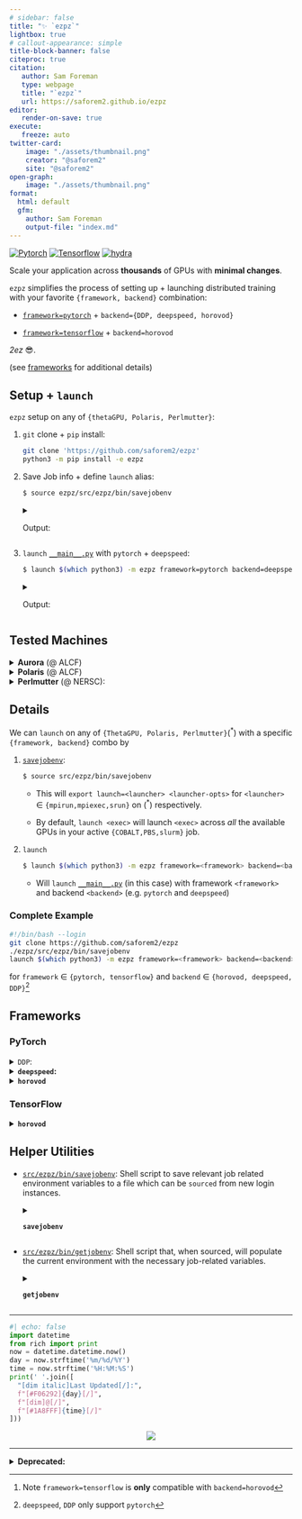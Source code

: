 ```yaml
---
# sidebar: false
title: "✨ `ezpz`"
lightbox: true
# callout-appearance: simple
title-block-banner: false
citeproc: true
citation:
   author: Sam Foreman
   type: webpage
   title: "`ezpz`"
   url: https://saforem2.github.io/ezpz
editor:
   render-on-save: true
execute:
   freeze: auto
twitter-card:
    image: "./assets/thumbnail.png"
    creator: "@saforem2"
    site: "@saforem2"
open-graph:
    image: "./assets/thumbnail.png"
format:
  html: default
  gfm:
    author: Sam Foreman
    output-file: "index.md"
---
```


[![Pytorch](https://img.shields.io/badge/PyTorch-222222?logo=pytorch&logoColor=white)](#pytorch) [![Tensorflow](https://img.shields.io/badge/TensorFlow-%23FF6F00.svg?&logo=TensorFlow&logoColor=white)](#tensorflow) [![hydra](https://img.shields.io/badge/Config-Hydra-89b8cd)](https://hydra.cc)

<!--
> [!NOTE]
> This library is **very much** still a WIP.  
> Any ideas / issues / suggestions for improving things would be greatly appreciated.
-->


::: {.callout-important title='[Important]{style="color: var(--ansi-red);"}' collapse="false" style="text-align: left!important; width:100%; border: 1px solid var(--my-blue)!important; border-color: var(--dim-text)!important; background-color: var(--bg-transparent); opacity:100%; border-left: 2px solid var(--ansi-red)!important; border-radius: 0pt!important;"}

Scale your application across **thousands** of GPUs with **minimal changes**.

`ezpz` simplifies the process of setting up +
launching distributed training
with your favorite `{framework, backend}` combination:

- [`framework=pytorch`](#pytorch) + `backend={DDP, deepspeed, horovod}`

- [`framework=tensorflow`](#tensorflow) + `backend=horovod`

_2ez_ 😎. <br>

(see [frameworks](#frameworks) for additional details)

:::

## Setup + `launch`

`ezpz` setup on any of `{thetaGPU, Polaris, Perlmutter}`:

1. `git` clone + `pip` install:

    ```bash
    git clone 'https://github.com/saforem2/ezpz'
    python3 -m pip install -e ezpz
    ```

1. Save Job info + define `launch` alias:

    ```bash
    $ source ezpz/src/ezpz/bin/savejobenv
    ```

    <details closed><summary>Output:</summary>

    ```bash
    ┌──────────────────────────────────────────────────────────────────
    │ [Hosts]:
    │     • x4415c6s5b0n0, x4415c6s6b0n0, x4415c6s7b0n0, x4415c7s0b0n0
    └──────────────────────────────────────────────────────────────────
    ┌──────────────────────────────────────────────────────────────────
    │ [DIST INFO]:
    │     • Loading job env from: /home/foremans/.pbsenv
    │     • HOSTFILE: /var/spool/pbs/aux/297306.aurora-pbs-0001.hostmgmt.cm.aurora.alcf.anl.gov
    │     • NHOSTS: 4
    │     • NGPU_PER_HOST: 12
    │     • NGPUS (NHOSTS x NGPU_PER_HOST): 48
    │     • DIST_LAUNCH: mpiexec --verbose --envall -n 48 -ppn 12 --hostfile /var/spool/pbs/aux/297306.aurora-pbs-0001.hostmgmt.cm.aurora.alcf.anl.gov
    │     • Defining alias: launch: aliased to mpiexec --verbose --envall -n 48 -ppn 12 --hostfile /var/spool/pbs/aux/297306.aurora-pbs-0001.hostmgmt.cm.aurora.alcf.anl.gov
    └──────────────────────────────────────────────────────────────────
    ```

    </details>

1. `launch` [`__main__.py`](./src/ezpz/__main__.py) with `pytorch` + `deepspeed`:

    ```bash
    $ launch $(which python3) -m ezpz framework=pytorch backend=deepspeed
    ```

    <details closed><summary>Output:</summary>

    ```bash
    $ launch python3 -m ezpz framework=pytorch backend=DDP
    [2023-12-19 13:33:24][INFO][dist.py:292] - Using device='xpu'
    [2023-12-19 13:33:24][INFO][dist.py:292] - Using device='xpu'
    [2023-12-19 13:33:24][INFO][dist.py:292] - Using device='xpu'
    [2023-12-19 13:33:24][INFO][dist.py:292] - Using device='xpu'
    [2023-12-19 13:33:24][INFO][dist.py:292] - Using device='xpu'
    [2023-12-19 13:33:24][INFO][dist.py:292] - Using device='xpu'
    [2023-12-19 13:33:24][INFO][dist.py:292] - Using device='xpu'
    [2023-12-19 13:33:24][INFO][dist.py:292] - Using device='xpu'
    [2023-12-19 13:33:24][INFO][dist.py:292] - Using device='xpu'
    [2023-12-19 13:33:24][INFO][dist.py:292] - Using device='xpu'
    [2023-12-19 13:33:24][INFO][dist.py:292] - Using device='xpu'
    [2023-12-19 13:33:24][INFO][dist.py:292] - Using device='xpu'
    [2023-12-19 13:33:24][INFO][dist.py:292] - Using device='xpu'
    [2023-12-19 13:33:24][INFO][dist.py:292] - Using device='xpu'
    [2023-12-19 13:33:25][INFO][dist.py:292] - Using device='xpu'
    [2023-12-19 13:33:25][INFO][dist.py:292] - Using device='xpu'
    [2023-12-19 13:33:25][INFO][dist.py:292] - Using device='xpu'
    [2023-12-19 13:33:25][INFO][dist.py:292] - Using device='xpu'
    [2023-12-19 13:33:25][INFO][dist.py:292] - Using device='xpu'
    [2023-12-19 13:33:25][INFO][dist.py:292] - Using device='xpu'
    [2023-12-19 13:33:25][INFO][dist.py:292] - Using device='xpu'
    [2023-12-19 13:33:25][INFO][dist.py:292] - Using device='xpu'
    [2023-12-19 13:33:25][INFO][dist.py:292] - Using device='xpu'
    [2023-12-19 13:33:25][INFO][dist.py:292] - Using device='xpu'
    [2023-12-19 13:33:25][INFO][dist.py:292] - Using device='xpu'
    [2023-12-19 13:33:25][INFO][dist.py:292] - Using device='xpu'
    [2023-12-19 13:33:25][INFO][dist.py:292] - Using device='xpu'
    [2023-12-19 13:33:25][INFO][dist.py:292] - Using device='xpu'
    [2023-12-19 13:33:25][INFO][dist.py:292] - Using device='xpu'
    [2023-12-19 13:33:25][INFO][dist.py:292] - Using device='xpu'
    [2023-12-19 13:33:25][INFO][dist.py:292] - Using device='xpu'
    [2023-12-19 13:33:25][INFO][dist.py:292] - Using device='xpu'
    [2023-12-19 13:33:25][INFO][dist.py:292] - Using device='xpu'
    [2023-12-19 13:33:26][INFO][dist.py:292] - Using device='xpu'
    [2023-12-19 13:33:26][INFO][dist.py:292] - Using device='xpu'
    [2023-12-19 13:33:26][INFO][dist.py:243] - Using DDP for distributed training
    [2023-12-19 13:33:26][WARNING][dist.py:104] - Using backend='ccl'
    [2023-12-19 13:33:26][WARNING][dist.py:104] - Using backend='ccl'
    [2023-12-19 13:33:26][WARNING][dist.py:104] - Using backend='ccl'
    [2023-12-19 13:33:26][WARNING][dist.py:104] - Using backend='ccl'
    [2023-12-19 13:33:26][WARNING][dist.py:104] - Using backend='ccl'
    [2023-12-19 13:33:26][WARNING][dist.py:104] - Using backend='ccl'
    [2023-12-19 13:33:26][WARNING][dist.py:104] - Using backend='ccl'
    [2023-12-19 13:33:26][WARNING][dist.py:104] - Using backend='ccl'
    [2023-12-19 13:33:26][WARNING][dist.py:104] - Using backend='ccl'
    [2023-12-19 13:33:26][WARNING][dist.py:104] - Using backend='ccl'
    [2023-12-19 13:33:26][WARNING][dist.py:104] - Using backend='ccl'
    [2023-12-19 13:33:26][WARNING][dist.py:104] - Using backend='ccl'
    [2023-12-19 13:33:26][WARNING][dist.py:104] - Using backend='ccl'
    [2023-12-19 13:33:26][WARNING][dist.py:104] - Using backend='ccl'
    [2023-12-19 13:33:26][WARNING][dist.py:104] - Using backend='ccl'
    [2023-12-19 13:33:26][WARNING][dist.py:104] - Using backend='ccl'
    [2023-12-19 13:33:26][WARNING][dist.py:104] - Using backend='ccl'
    [2023-12-19 13:33:26][WARNING][dist.py:104] - Using backend='ccl'
    [2023-12-19 13:33:26][WARNING][dist.py:104] - Using backend='ccl'
    [2023-12-19 13:33:26][WARNING][dist.py:104] - Using backend='ccl'
    [2023-12-19 13:33:26][WARNING][dist.py:104] - Using backend='ccl'
    [2023-12-19 13:33:26][WARNING][dist.py:104] - Using backend='ccl'
    [2023-12-19 13:33:26][WARNING][dist.py:104] - Using backend='ccl'
    [2023-12-19 13:33:26][WARNING][dist.py:104] - Using backend='ccl'
    [2023-12-19 13:33:27][INFO][dist.py:292] - Using device='xpu'
    [2023-12-19 13:33:27][WARNING][dist.py:104] - Using backend='ccl'
    [2023-12-19 13:33:27][WARNING][dist.py:104] - Using backend='ccl'
    [2023-12-19 13:33:27][WARNING][dist.py:104] - Using backend='ccl'
    [2023-12-19 13:33:27][WARNING][dist.py:104] - Using backend='ccl'
    [2023-12-19 13:33:27][WARNING][dist.py:104] - Using backend='ccl'
    [2023-12-19 13:33:27][WARNING][dist.py:104] - Using backend='ccl'
    [2023-12-19 13:33:27][WARNING][dist.py:104] - Using backend='ccl'
    [2023-12-19 13:33:27][WARNING][dist.py:104] - Using backend='ccl'
    [2023-12-19 13:33:27][WARNING][dist.py:104] - Using backend='ccl'
    [2023-12-19 13:33:27][WARNING][dist.py:104] - Using backend='ccl'
    [2023-12-19 13:33:27][WARNING][dist.py:104] - Using backend='ccl'
    [2023-12-19 13:33:27][WARNING][dist.py:104] - Using backend='ccl'
    [2023-12-19 13:33:28][INFO][dist.py:292] - Using device='xpu'
    [2023-12-19 13:33:28][INFO][dist.py:292] - Using device='xpu'
    [2023-12-19 13:33:29][INFO][dist.py:292] - Using device='xpu'
    [2023-12-19 13:33:29][INFO][dist.py:292] - Using device='xpu'
    [2023-12-19 13:33:29][INFO][dist.py:292] - Using device='xpu'
    [2023-12-19 13:33:30][INFO][dist.py:292] - Using device='xpu'
    [2023-12-19 13:33:30][INFO][dist.py:292] - Using device='xpu'
    [2023-12-19 13:33:30][INFO][dist.py:292] - Using device='xpu'
    [2023-12-19 13:33:30][INFO][dist.py:292] - Using device='xpu'
    [2023-12-19 13:33:30][INFO][dist.py:292] - Using device='xpu'
    [2023-12-19 13:33:30][INFO][dist.py:292] - Using device='xpu'
    [2023-12-19 13:33:34][INFO][dist.py:292] - Using device='xpu'
    [2023-12-19 13:33:35][WARNING][dist.py:104] - Using backend='ccl'
    [2023-12-19 13:33:35][WARNING][dist.py:104] - Using backend='ccl'
    [2023-12-19 13:33:35][WARNING][dist.py:104] - Using backend='ccl'
    [2023-12-19 13:33:35][WARNING][dist.py:104] - Using backend='ccl'
    [2023-12-19 13:33:35][WARNING][dist.py:104] - Using backend='ccl'
    [2023-12-19 13:33:35][WARNING][dist.py:104] - Using backend='ccl'
    [2023-12-19 13:33:35][WARNING][dist.py:104] - Using backend='ccl'
    [2023-12-19 13:33:35][WARNING][dist.py:104] - Using backend='ccl'
    [2023-12-19 13:33:35][WARNING][dist.py:104] - Using backend='ccl'
    [2023-12-19 13:33:35][WARNING][dist.py:104] - Using backend='ccl'
    [2023-12-19 13:33:35][WARNING][dist.py:104] - Using backend='ccl'
    [2023-12-19 13:33:35][WARNING][dist.py:104] - Using backend='ccl'
    [2023-12-19 13:33:35][INFO][dist.py:307] - RANK: 1 / 47
    [2023-12-19 13:33:35][INFO][dist.py:307] - RANK: 2 / 47
    [2023-12-19 13:33:35][INFO][dist.py:307] - RANK: 3 / 47
    [2023-12-19 13:33:35][INFO][dist.py:307] - RANK: 4 / 47
    [2023-12-19 13:33:35][INFO][dist.py:307] - RANK: 0 / 47
    [2023-12-19 13:33:35][INFO][dist.py:307] - RANK: 5 / 47
    [2023-12-19 13:33:35][INFO][__main__.py:49] - {
        "_target_": "ezpz.configs.TrainConfig",
        "framework": "pytorch",
        "backend": "DDP",
        "ds_config_path": null,
        "port": null,
        "seed": null,
        "use_wandb": true,
        "wandb_project_name": null,
        "precision": null,
        "ngpus": null
    }
    [2023-12-19 13:33:35][INFO][dist.py:307] - RANK: 9 / 47
    [2023-12-19 13:33:35][INFO][dist.py:307] - RANK: 10 / 47
    [2023-12-19 13:33:35][INFO][dist.py:307] - RANK: 11 / 47
    [2023-12-19 13:33:35][INFO][dist.py:307] - RANK: 7 / 47
    [2023-12-19 13:33:35][INFO][dist.py:307] - RANK: 8 / 47
    [2023-12-19 13:33:35][INFO][dist.py:307] - RANK: 6 / 47
    [2023-12-19 13:33:35][INFO][dist.py:307] - RANK: 12 / 47
    [2023-12-19 13:33:35][INFO][dist.py:307] - RANK: 13 / 47
    [2023-12-19 13:33:35][INFO][dist.py:307] - RANK: 14 / 47
    [2023-12-19 13:33:35][INFO][dist.py:307] - RANK: 15 / 47
    [2023-12-19 13:33:35][INFO][dist.py:307] - RANK: 18 / 47
    [2023-12-19 13:33:35][INFO][dist.py:307] - RANK: 19 / 47
    [2023-12-19 13:33:35][INFO][dist.py:307] - RANK: 20 / 47
    [2023-12-19 13:33:35][INFO][dist.py:307] - RANK: 21 / 47
    [2023-12-19 13:33:35][INFO][dist.py:307] - RANK: 22 / 47
    [2023-12-19 13:33:35][INFO][dist.py:307] - RANK: 23 / 47
    [2023-12-19 13:33:35][INFO][dist.py:307] - RANK: 24 / 47
    [2023-12-19 13:33:35][INFO][dist.py:307] - RANK: 25 / 47
    [2023-12-19 13:33:35][INFO][dist.py:307] - RANK: 26 / 47
    [2023-12-19 13:33:35][INFO][dist.py:307] - RANK: 27 / 47
    [2023-12-19 13:33:35][INFO][dist.py:307] - RANK: 30 / 47
    [2023-12-19 13:33:35][INFO][dist.py:307] - RANK: 16 / 47
    [2023-12-19 13:33:35][INFO][dist.py:307] - RANK: 17 / 47
    [2023-12-19 13:33:35][INFO][dist.py:307] - RANK: 28 / 47
    [2023-12-19 13:33:35][INFO][dist.py:307] - RANK: 32 / 47
    [2023-12-19 13:33:35][INFO][dist.py:307] - RANK: 33 / 47
    [2023-12-19 13:33:35][INFO][dist.py:307] - RANK: 36 / 47
    [2023-12-19 13:33:35][INFO][dist.py:307] - RANK: 37 / 47
    [2023-12-19 13:33:35][INFO][dist.py:307] - RANK: 38 / 47
    [2023-12-19 13:33:35][INFO][dist.py:307] - RANK: 39 / 47
    [2023-12-19 13:33:35][INFO][dist.py:307] - RANK: 43 / 47
    [2023-12-19 13:33:35][INFO][dist.py:307] - RANK: 46 / 47
    [2023-12-19 13:33:35][INFO][dist.py:307] - RANK: 29 / 47
    [2023-12-19 13:33:35][INFO][dist.py:307] - RANK: 47 / 47
    [2023-12-19 13:33:35][INFO][dist.py:307] - RANK: 31 / 47
    [2023-12-19 13:33:35][INFO][dist.py:307] - RANK: 34 / 47
    [2023-12-19 13:33:35][INFO][dist.py:307] - RANK: 35 / 47
    [2023-12-19 13:33:35][INFO][dist.py:307] - RANK: 42 / 47
    [2023-12-19 13:33:35][INFO][dist.py:307] - RANK: 41 / 47
    [2023-12-19 13:33:35][INFO][dist.py:307] - RANK: 44 / 47
    [2023-12-19 13:33:35][INFO][dist.py:307] - RANK: 45 / 47
    [2023-12-19 13:33:35][INFO][dist.py:307] - RANK: 40 / 47
    [2023-12-19 13:33:47][INFO][dist.py:415] - Setting up wandb from rank: 0
    [2023-12-19 13:33:47][INFO][dist.py:416] - Using: WB PROJECT: ezpz
    [2023-12-19 13:33:58][INFO][dist.py:448] - W&B RUN: [flowing-wood-8](https://wandb.ai/l2hmc-qcd/ezpz/runs/uya29gm5)
    [2023-12-19 13:33:58][INFO][dist.py:490] - Running on x4415c6s5b0n0.hostmgmt2415.cm.aurora.alcf.anl.gov
    [2023-12-19 13:33:58][INFO][dist.py:506] - Reading hosts from /var/spool/pbs/aux/297306.aurora-pbs-0001.hostmgmt.cm.aurora.alcf.anl.gov
    [2023-12-19 13:33:58][INFO][__main__.py:57] - Output dir: /lus/gecko/projects/Aurora_deployment/foremans/projects/saforem2/ezpz/src/ezpz/outputs/runs/pytorch/DDP/2023-12-19/13-33-17
    [2023-12-19 13:33:58][CRITICAL][dist.py:519] - 🚀 flowing-wood-8
    [2023-12-19 13:33:58][CRITICAL][dist.py:520] - 🔗 https://wandb.ai/l2hmc-qcd/ezpz/runs/uya29gm5
    [2023-12-19 13:33:58][CRITICAL][dist.py:521] - 📂/: /lus/gecko/projects/Aurora_deployment/foremans/projects/saforem2/ezpz/src/ezpz/outputs/runs/pytorch/DDP/2023-12-19/13-33-17/wandb/run-20231219_133354-uya29gm5/files
    [2023-12-19 13:33:58][INFO][dist.py:563] - Adding /lus/gecko/projects/Aurora_deployment/foremans/projects/saforem2/ezpz/src/ezpz/ezpz-pt-DDP-xpu.log to W&B artifact...
    [2023-12-19 13:33:58][INFO][dist.py:563] - Adding /lus/gecko/projects/Aurora_deployment/foremans/projects/saforem2/ezpz/src/ezpz/outputs/runs/pytorch/DDP/2023-12-19/13-33-17/__main__.log to W&B artifact...
    [2023-12-19 13:33:58][INFO][dist.py:563] - Adding /lus/gecko/projects/Aurora_deployment/foremans/projects/saforem2/ezpz/src/ezpz/outputs/runs/pytorch/DDP/2023-12-19/13-33-17/main_debug.log to W&B artifact...
    [2023-12-19 13:33:58][INFO][dist.py:563] - Adding /lus/gecko/projects/Aurora_deployment/foremans/projects/saforem2/ezpz/src/ezpz/outputs/runs/pytorch/DDP/2023-12-19/13-33-16/__main__.log to W&B artifact...
    ```
    </details>

</details>


## Tested Machines

<details closed><summary><b>Aurora</b> (@ ALCF)</summary>

<!--#### Aurora (@ ALCF)-->

```bash
# launch job
$ qsub -q EarlyAppAccess -A Aurora_Deployment -l walltime=2:00:00 -l select=4 -I

# load frameworks
$ module use -a /soft/modulefiles ; module --ignore_cache load frameworks
$ module load frameworks/.2023.12.15.001

# install `ezpz`
$ git clone https://github.com/saforem2/ezpz
$ cd ezpz
$ mkdir -p venvs/aurora/2023.12.15.001
$ python3 -m venv venvs/aurora/2023.12.15.001 --system-site-packages
$ source venvs/aurora/2023.12.15.001/bin/activate
$ python3 -m pip install -e .

# print job info and define `launch` alias
$ source ezpz/src/ezpz/bin/savejobenv
┌──────────────────────────────────────────────────────────────────
│ [Hosts]:
│     • x4415c6s5b0n0.hostmgmt2415.cm.aurora.alcf.anl.gov
x4415c6s6b0n0.hostmgmt2415.cm.aurora.alcf.anl.gov
x4415c6s7b0n0.hostmgmt2415.cm.aurora.alcf.anl.gov
x4415c7s0b0n0.hostmgmt2415.cm.aurora.alcf.anl.gov
└──────────────────────────────────────────────────────────────────
┌──────────────────────────────────────────────────────────────────
│ [DIST INFO]:
│     • Loading job env from: /home/foremans/.pbsenv
│     • HOSTFILE: /var/spool/pbs/aux/297306.aurora-pbs-0001.hostmgmt.cm.aurora.alcf.anl.gov
│     • NHOSTS: 4
│     • NGPU_PER_HOST: 12
│     • NGPUS (NHOSTS x NGPU_PER_HOST): 48
│     • DIST_LAUNCH: mpiexec --verbose --envall -n 48 -ppn 12 --hostfile /var/spool/pbs/aux/297306.aurora-pbs-0001.hostmgmt.cm.aurora.alcf.anl.gov
│     • Defining alias: launch: aliased to mpiexec --verbose --envall -n 48 -ppn 12 --hostfile /var/spool/pbs/aux/297306.aurora-pbs-0001.hostmgmt.cm.aurora.alcf.anl.gov
└──────────────────────────────────────────────────────────────────
```

</details>

<details closed><summary><b>Polaris</b> (@ ALCF)</summary>

```bash
# Most recent `conda` versions as of 10-17-2023
if [[ $(hostname) == x3* ]]; then
    export MACHINE="polaris"
    export CONDA_DATE="2023-10-04"
elif [[ $(hostname) == theta* ]]; then
    export MACHINE="thetaGPU"
    export CONDA_DATE="2023-01-11"
else
    echo "Unknown hostname $(hostname)"
fi
module load "conda/${CONDA_DATE}" ; conda activate base
# Clone saforem2/ezpz and navigate into it
git clone https://github.com/saforem2/ezpz
cd ezpz
# Make a new venv for this project,
# in the project root: ./venvs/$MACHINE/$CONDA_DATE
VENV_DIR="venvs/${MACHINE}/${CONDA_DATE}"
python3 -m venv "${VENV_DIR}" --system-site-packages
source "venvs/${MACHINE}/${CONDA_DATE}/bin/activate"
# install `ezpz` into this `venv`
python3 -m pip install -e .
# to launch simple training example
# (launches `src/ezpz/__main__.py`)
cd src/ezpz
./bin/train.sh framework=pytorch backend=DDP
```

</details>

<details closed><summary><b>Perlmutter</b> (@ NERSC):</summary>

```bash
# request slurm allocation with `salloc`
$ NODES=2 ; HRS=2 ; salloc --nodes $NODES --qos preempt --time $HRS:00:00 -C 'gpu&hbm80g' --gpus=$(( 4 * NODES )) -A <proj>_g
# load `pytorch/2.0.1` module
$ module load libfabric cudatoolkit pytorch/2.0.1
# Clone saforem2/ezpz and navigate into it
$ git clone https://github.com/saforem2/ezpz
$ cd ezpz
# update pip and install `ezpz`
$ python3 -m pip install --upgrade pip setuptools wheel
$ python3 -m pip install -e .
$ cd src/ezpz
$ ./bin/train.sh framework=pytorch backend=DDP
```

where `framework` $\in$ `{pytorch, tensorflow}`, and `backend` $\in$ `{DDP, deepspeed,
horovod}`[^tf-hvd]  


</details>

[^tf-hvd]: Note `framework=tensorflow` is **only** compatible with `backend=horovod`

## Details


We can `launch` on any of `{ThetaGPU, Polaris, Perlmutter}`$\left(^{\ast}\right)$ 
with a specific `{framework, backend}` combo by

1. [`savejobenv`](./src/ezpz/bin/savejobenv):

    ```bash
    $ source src/ezpz/bin/savejobenv
    ```

    - This will `export launch=<launcher> <launcher-opts>`
      for `<launcher>` $\in$ `{mpirun,mpiexec,srun}`
      on $(^{\ast})$ respectively.

    - By default, `launch <exec>` will launch `<exec>` across
      _all_ the available GPUs in your active `{COBALT,PBS,slurm}` job.

2. `launch`

    ```bash
    $ launch $(which python3) -m ezpz framework=<framework> backend=<backend>
    ```

    - Will `launch` [`__main__.py`](./src/ezpz/__main__.py) (in this case) with framework
    `<framework>` and backend `<backend>` (e.g. `pytorch` and `deepspeed`)


### Complete Example

```bash
#!/bin/bash --login
git clone https://github.com/saforem2/ezpz
./ezpz/src/ezpz/bin/savejobenv
launch $(which python3) -m ezpz framework=<framework> backend=<backend>
```

for `framework` $\in$ `{pytorch, tensorflow}` and `backend` $\in$ `{horovod, deepspeed, DDP}`[^1]

[^1]: `deepspeed`, `DDP` only support `pytorch`


## Frameworks

<!-- <details closed><summary>PyTorch</summary> -->

### PyTorch

<details closed><summary><code>DDP</code>:</summary>

```bash
launch framework=pytorch backend=DDP
```

<details closed><summary><b>Output:</b></summary>

```bash
Connected to tcp://x3005c0s31b1n0.hsn.cm.polaris.alcf.anl.gov:7919
Found executable /soft/datascience/conda/2023-10-04/mconda3/bin/python3
Launching application c079ffa9-4732-45ba-995b-e5685330311b
[10/05/23 16:56:26][INFO][dist.py:362] - Using DDP for distributed training
[10/05/23 16:56:27][INFO][dist.py:413] - RANK: 0 / 7
[10/05/23 16:56:27][INFO][dist.py:413] - RANK: 2 / 7
[10/05/23 16:56:27][INFO][dist.py:413] - RANK: 4 / 7
[10/05/23 16:56:27][INFO][dist.py:413] - RANK: 3 / 7
[10/05/23 16:56:27][INFO][dist.py:413] - RANK: 1 / 7
[10/05/23 16:56:27][INFO][dist.py:413] - RANK: 6 / 7
[10/05/23 16:56:27][INFO][dist.py:413] - RANK: 5 / 7
[10/05/23 16:56:27][INFO][dist.py:413] - RANK: 7 / 7
```

</details>

</details>

<details closed><summary><b><code>deepspeed</code>:</b></summary>

```bash
launch framework=pytorch backend=deepspeed
```

<details closed><summary><b>Output:</b></summary>

```bash
Connected to tcp://x3005c0s31b1n0.hsn.cm.polaris.alcf.anl.gov:7919
Found executable /soft/datascience/conda/2023-10-04/mconda3/bin/python3
Launching application c1c5bcd5-c300-4927-82e4-236d4643e31d
[10/05/23 16:56:34][INFO][dist.py:362] - Using deepspeed for distributed training
[2023-10-05 16:56:34,949] [INFO] [real_accelerator.py:158:get_accelerator] Setting ds_accelerator to cuda (auto detect)
[2023-10-05 16:56:34,949] [INFO] [real_accelerator.py:158:get_accelerator] Setting ds_accelerator to cuda (auto detect)
[2023-10-05 16:56:34,949] [INFO] [real_accelerator.py:158:get_accelerator] Setting ds_accelerator to cuda (auto detect)
[2023-10-05 16:56:34,949] [INFO] [real_accelerator.py:158:get_accelerator] Setting ds_accelerator to cuda (auto detect)
[2023-10-05 16:56:34,953] [INFO] [real_accelerator.py:158:get_accelerator] Setting ds_accelerator to cuda (auto detect)
[2023-10-05 16:56:34,953] [INFO] [real_accelerator.py:158:get_accelerator] Setting ds_accelerator to cuda (auto detect)
[2023-10-05 16:56:34,953] [INFO] [real_accelerator.py:158:get_accelerator] Setting ds_accelerator to cuda (auto detect)
[2023-10-05 16:56:34,953] [INFO] [real_accelerator.py:158:get_accelerator] Setting ds_accelerator to cuda (auto detect)
[2023-10-05 16:56:40,160] [INFO] [comm.py:637:init_distributed] cdb=None
[2023-10-05 16:56:40,160] [INFO] [comm.py:637:init_distributed] cdb=None
[2023-10-05 16:56:40,160] [INFO] [comm.py:652:init_distributed] Not using the DeepSpeed or dist launchers, attempting to detect MPI environment...
[2023-10-05 16:56:40,160] [INFO] [comm.py:637:init_distributed] cdb=None
[2023-10-05 16:56:40,160] [INFO] [comm.py:652:init_distributed] Not using the DeepSpeed or dist launchers, attempting to detect MPI environment...
[2023-10-05 16:56:40,160] [INFO] [comm.py:652:init_distributed] Not using the DeepSpeed or dist launchers, attempting to detect MPI environment...
[2023-10-05 16:56:40,160] [INFO] [comm.py:637:init_distributed] cdb=None
[2023-10-05 16:56:40,160] [INFO] [comm.py:652:init_distributed] Not using the DeepSpeed or dist launchers, attempting to detect MPI environment...
[2023-10-05 16:56:40,767] [INFO] [comm.py:637:init_distributed] cdb=None
[2023-10-05 16:56:40,767] [INFO] [comm.py:637:init_distributed] cdb=None
[2023-10-05 16:56:40,767] [INFO] [comm.py:652:init_distributed] Not using the DeepSpeed or dist launchers, attempting to detect MPI environment...
[2023-10-05 16:56:40,767] [INFO] [comm.py:652:init_distributed] Not using the DeepSpeed or dist launchers, attempting to detect MPI environment...
[2023-10-05 16:56:40,767] [INFO] [comm.py:637:init_distributed] cdb=None
[2023-10-05 16:56:40,767] [INFO] [comm.py:652:init_distributed] Not using the DeepSpeed or dist launchers, attempting to detect MPI environment...
[2023-10-05 16:56:40,767] [INFO] [comm.py:637:init_distributed] cdb=None
[2023-10-05 16:56:40,767] [INFO] [comm.py:652:init_distributed] Not using the DeepSpeed or dist launchers, attempting to detect MPI environment...
[2023-10-05 16:56:41,621] [INFO] [comm.py:702:mpi_discovery] Discovered MPI settings of world_rank=4, local_rank=0, world_size=8, master_addr=10.140.57.89, master_port=29500
[2023-10-05 16:56:41,621] [INFO] [comm.py:702:mpi_discovery] Discovered MPI settings of world_rank=5, local_rank=1, world_size=8, master_addr=10.140.57.89, master_port=29500
[2023-10-05 16:56:41,621] [INFO] [comm.py:702:mpi_discovery] Discovered MPI settings of world_rank=0, local_rank=0, world_size=8, master_addr=10.140.57.89, master_port=29500
[2023-10-05 16:56:41,621] [INFO] [comm.py:702:mpi_discovery] Discovered MPI settings of world_rank=6, local_rank=2, world_size=8, master_addr=10.140.57.89, master_port=29500
[2023-10-05 16:56:41,621] [INFO] [comm.py:702:mpi_discovery] Discovered MPI settings of world_rank=1, local_rank=1, world_size=8, master_addr=10.140.57.89, master_port=29500
[2023-10-05 16:56:41,621] [INFO] [comm.py:702:mpi_discovery] Discovered MPI settings of world_rank=7, local_rank=3, world_size=8, master_addr=10.140.57.89, master_port=29500
[2023-10-05 16:56:41,621] [INFO] [comm.py:702:mpi_discovery] Discovered MPI settings of world_rank=2, local_rank=2, world_size=8, master_addr=10.140.57.89, master_port=29500
[2023-10-05 16:56:41,621] [INFO] [comm.py:702:mpi_discovery] Discovered MPI settings of world_rank=3, local_rank=3, world_size=8, master_addr=10.140.57.89, master_port=29500
[2023-10-05 16:56:41,621] [INFO] [comm.py:668:init_distributed] Initializing TorchBackend in DeepSpeed with backend nccl
[10/05/23 16:56:41][INFO][dist.py:413] - RANK: 0 / 7
[10/05/23 16:56:41][INFO][dist.py:413] - RANK: 2 / 7
[10/05/23 16:56:41][INFO][dist.py:413] - RANK: 1 / 7
[10/05/23 16:56:41][INFO][dist.py:413] - RANK: 7 / 7
[10/05/23 16:56:41][INFO][dist.py:413] - RANK: 4 / 7
[10/05/23 16:56:41][INFO][dist.py:413] - RANK: 5 / 7
[10/05/23 16:56:41][INFO][dist.py:413] - RANK: 6 / 7
[10/05/23 16:56:41][INFO][dist.py:413] - RANK: 3 / 7
```

</details>

</details>

<details closed><summary><b><code>horovod</code></b></summary>

```bash
launch framework=pytorch backend=horovod
```

<details closed><summary><b>Output:</b></summary>

```bash
Connected to tcp://x3005c0s31b1n0.hsn.cm.polaris.alcf.anl.gov:7919
Found executable /soft/datascience/conda/2023-10-04/mconda3/bin/python3
Launching application c079ffa9-4732-45ba-995b-e5685330311b
[10/05/23 16:56:26][INFO][dist.py:362] - Using DDP for distributed training
[10/05/23 16:56:27][INFO][dist.py:413] - RANK: 0 / 7
[10/05/23 16:56:27][INFO][dist.py:413] - RANK: 2 / 7
[10/05/23 16:56:27][INFO][dist.py:413] - RANK: 4 / 7
[10/05/23 16:56:27][INFO][dist.py:413] - RANK: 3 / 7
[10/05/23 16:56:27][INFO][dist.py:413] - RANK: 1 / 7
[10/05/23 16:56:27][INFO][dist.py:413] - RANK: 6 / 7
[10/05/23 16:56:27][INFO][dist.py:413] - RANK: 5 / 7
[10/05/23 16:56:27][INFO][dist.py:413] - RANK: 7 / 7
```

</details>

</details>

</details>

### TensorFlow

<details closed><summary><b><code>horovod</b></code></summary>

```bash
launch framework=tensorflow backend=horovod
```

<details closed><summary><b>Output:</b></summary>

```bash
Connected to tcp://x3005c0s31b1n0.hsn.cm.polaris.alcf.anl.gov:7919
Found executable /soft/datascience/conda/2023-10-04/mconda3/bin/python3
Launching application 2b7b89f3-5f40-42de-aa12-a15876baee09
2023-10-05 16:56:49.870938: I tensorflow/core/platform/cpu_feature_guard.cc:182] This TensorFlow binary is optimized to use available CPU instructions in performance-critical operations.
To enable the following instructions: SSE3 SSE4.1 SSE4.2 AVX AVX2 FMA, in other operations, rebuild TensorFlow with the appropriate compiler flags.
2023-10-05 16:56:49.870938: I tensorflow/core/platform/cpu_feature_guard.cc:182] This TensorFlow binary is optimized to use available CPU instructions in performance-critical operations.
To enable the following instructions: SSE3 SSE4.1 SSE4.2 AVX AVX2 FMA, in other operations, rebuild TensorFlow with the appropriate compiler flags.
2023-10-05 16:56:49.870938: I tensorflow/core/platform/cpu_feature_guard.cc:182] This TensorFlow binary is optimized to use available CPU instructions in performance-critical operations.
To enable the following instructions: SSE3 SSE4.1 SSE4.2 AVX AVX2 FMA, in other operations, rebuild TensorFlow with the appropriate compiler flags.
2023-10-05 16:56:49.870940: I tensorflow/core/platform/cpu_feature_guard.cc:182] This TensorFlow binary is optimized to use available CPU instructions in performance-critical operations.
To enable the following instructions: SSE3 SSE4.1 SSE4.2 AVX AVX2 FMA, in other operations, rebuild TensorFlow with the appropriate compiler flags.
2023-10-05 16:56:50.038355: I tensorflow/core/platform/cpu_feature_guard.cc:182] This TensorFlow binary is optimized to use available CPU instructions in performance-critical operations.
To enable the following instructions: SSE3 SSE4.1 SSE4.2 AVX AVX2 FMA, in other operations, rebuild TensorFlow with the appropriate compiler flags.
2023-10-05 16:56:50.038355: I tensorflow/core/platform/cpu_feature_guard.cc:182] This TensorFlow binary is optimized to use available CPU instructions in performance-critical operations.
To enable the following instructions: SSE3 SSE4.1 SSE4.2 AVX AVX2 FMA, in other operations, rebuild TensorFlow with the appropriate compiler flags.
2023-10-05 16:56:50.038353: I tensorflow/core/platform/cpu_feature_guard.cc:182] This TensorFlow binary is optimized to use available CPU instructions in performance-critical operations.
To enable the following instructions: SSE3 SSE4.1 SSE4.2 AVX AVX2 FMA, in other operations, rebuild TensorFlow with the appropriate compiler flags.
2023-10-05 16:56:50.038359: I tensorflow/core/platform/cpu_feature_guard.cc:182] This TensorFlow binary is optimized to use available CPU instructions in performance-critical operations.
To enable the following instructions: SSE3 SSE4.1 SSE4.2 AVX AVX2 FMA, in other operations, rebuild TensorFlow with the appropriate compiler flags.
2023-10-05 16:57:00.277129: I tensorflow/core/common_runtime/gpu/gpu_device.cc:1639] Created device /job:localhost/replica:0/task:0/device:GPU:0 with 38341 MB memory:  -> device: 0, name: NVIDIA A100-SXM4-40GB, pci bus id: 0000:07:00.0,compute capability: 8.0
[10/05/23 16:57:00][INFO][dist.py:203] - RANK: 4 / 7
2023-10-05 16:57:00.303774: I tensorflow/core/common_runtime/gpu/gpu_device.cc:1639] Created device /job:localhost/replica:0/task:0/device:GPU:0 with 38341 MB memory:  -> device: 0, name: NVIDIA A100-SXM4-40GB, pci bus id: 0000:07:00.0,compute capability: 8.0
[10/05/23 16:57:00][INFO][dist.py:203] - RANK: 0 / 7
2023-10-05 16:57:00.430211: I tensorflow/core/common_runtime/gpu/gpu_device.cc:1639] Created device /job:localhost/replica:0/task:0/device:GPU:0 with 38341 MB memory:  -> device: 1, name: NVIDIA A100-SXM4-40GB, pci bus id: 0000:46:00.0,compute capability: 8.0
[10/05/23 16:57:00][INFO][dist.py:203] - RANK: 5 / 7
2023-10-05 16:57:00.445891: I tensorflow/core/common_runtime/gpu/gpu_device.cc:1639] Created device /job:localhost/replica:0/task:0/device:GPU:0 with 38341 MB memory:  -> device: 1, name: NVIDIA A100-SXM4-40GB, pci bus id: 0000:46:00.0,compute capability: 8.0
2023-10-05 16:57:00.447921: I tensorflow/core/common_runtime/gpu/gpu_device.cc:1639] Created device /job:localhost/replica:0/task:0/device:GPU:0 with 38341 MB memory:  -> device: 2, name: NVIDIA A100-SXM4-40GB, pci bus id: 0000:85:00.0,compute capability: 8.0
[10/05/23 16:57:00][INFO][dist.py:203] - RANK: 1 / 7
[10/05/23 16:57:00][INFO][dist.py:203] - RANK: 2 / 7
2023-10-05 16:57:00.452035: I tensorflow/core/common_runtime/gpu/gpu_device.cc:1639] Created device /job:localhost/replica:0/task:0/device:GPU:0 with 38341 MB memory:  -> device: 2, name: NVIDIA A100-SXM4-40GB, pci bus id: 0000:85:00.0,compute capability: 8.0
[10/05/23 16:57:00][INFO][dist.py:203] - RANK: 6 / 7
2023-10-05 16:57:00.458780: I tensorflow/core/common_runtime/gpu/gpu_device.cc:1639] Created device /job:localhost/replica:0/task:0/device:GPU:0 with 38341 MB memory:  -> device: 3, name: NVIDIA A100-SXM4-40GB, pci bus id: 0000:c7:00.0,compute capability: 8.0
[10/05/23 16:57:00][INFO][dist.py:203] - RANK: 7 / 7
2023-10-05 16:57:00.472986: I tensorflow/core/common_runtime/gpu/gpu_device.cc:1639] Created device /job:localhost/replica:0/task:0/device:GPU:0 with 38341 MB memory:  -> device: 3, name: NVIDIA A100-SXM4-40GB, pci bus id: 0000:c7:00.0,compute capability: 8.0
[10/05/23 16:57:00][INFO][dist.py:203] - RANK: 3 / 7
```

</details>

</details>

## Helper Utilities

- [`src/ezpz/bin/savejobenv`](./src/ezpz/bin/savejobenv): Shell script to save
  relevant job related environment variables to a file which can be `sourced`
  from new login instances.

    <details closed><summary><b><code>savejobenv</code></b></summary>

    Launch a job, clone (or navigate into) `ezpz`, and `source` [`src/ezpz/bin/savejobenv`](./src/ezpz/bin/savejobenv):

    ```bash
    (thetalogin4) $ qsub-gpu -A datascience -n 2 -q full-node --attrs="filesystems=home,grand,eagle,theta-fs0:ssds=required" -t 06:00 -I
    Job routed to queue "full-node".
    Wait for job 10155652 to start...
    Opening interactive session to thetagpu04
    [...]
    ```

    ```bash
    (thetagpu04) $ git clone https://github.com/saforem2/ezpz
    (thetagpu04) $ source ezpz/src/ezpz/bin/savejobenv
    ┌───────────────────────────────────────────────────────────────────
    │ Writing COBALT vars to /home/foremans/.cobaltenv
    │ HOSTFILE: /var/tmp/cobalt.10155652
    │ NHOSTS: 2
    │ 8 GPUs per host
    │ 16 GPUs total
    └───────────────────────────────────────────────────────────────────
    ┌───────────────────────────────────────────────────────────────────
    │ [DIST INFO]:
    │   • Writing Job info to /home/foremans/.cobaltenv
    │     • HOSTFILE: /var/tmp/cobalt.10155652
    │     • NHOSTS: 2
    │     • NGPU_PER_HOST: 8
    │     • NGPUS = (NHOSTS * NGPU_PER_HOST) = 16
    │ [Hosts]:
    │       • thetagpu04 thetagpu19
    │ [Launch]:
    │     • Use: 'launch' (=mpirun -n  -N  --hostfile /var/tmp/cobalt.10155652 -x PATH -x LD_LIBRARY_PATH)
    │       to launch job
    └───────────────────────────────────────────────────────────────────
    ┌────────────────────────────────────────────────────────────────────────────────
    │ YOU ARE HERE: /home/foremans
    │ Run 'source ./bin/getjobenv' in a NEW SHELL to automatically set env vars
    └────────────────────────────────────────────────────────────────────────────────
    ```

    </details>

- [`src/ezpz/bin/getjobenv`](./src/ezpz/bin/getjobenv): Shell script that, when
  sourced, will populate the current environment with the necessary job-related
  variables.

    <details closed><summary><b><code>getjobenv</code></b></summary>

    Now, in a **NEW SHELL**

    ```bash
    (localhost)   $ ssh <user>@theta
    ```

    ```bash
    (thetalogin4) $ ssh thetagpu19
    ```

    ```bash
    (thetagpu19)  $ module load conda/2023-01-11; conda activate base
    (thetagpu19)  $ cd ezpz
    (thetagpu19)  $ source ./src/ezpz/bin/getjobenv
    ┌──────────────────────────────────────────────────────────────────
    │ [Hosts]: 
    │     • thetagpu04, thetagpu19
    └──────────────────────────────────────────────────────────────────
    ┌──────────────────────────────────────────────────────────────────
    │ [DIST INFO]: 
    │     • Loading job env from: /home/foremans/.cobaltenv
    │     • HOSTFILE: /var/tmp/cobalt.10155652
    │     • NHOSTS: 2
    │     • NGPU_PER_HOST: 8
    │     • NGPUS (NHOSTS x NGPU_PER_HOST): 16
    │     • DIST_LAUNCH: mpirun -n 16 -N 8 --hostfile /var/tmp/cobalt.10155652 -x PATH -x LD_LIBRARY_PATH
    │     • Defining alias: launch: aliased to mpirun -n 16 -N 8 --hostfile /var/tmp/cobalt.10155652 -x PATH -x LD_LIBRARY_PATH
    └──────────────────────────────────────────────────────────────────
    (thetagpu19) $ mkdir -p venvs/thetaGPU/2023-01-11
    (thetagpu19) $ python3 -m venv venvs/thetaGPU/2023-01-11 --system-site-packages
    (thetagpu19) $ source venvs/thetaGPU/2023-01-11/bin/activate
    (thetagpu19) $ python3 -m pip install -e . --require-virtualenv
    (thetagpu19) $ launch python3 -m ezpz framework=pytorch backend=DDP
    [2023-10-26 12:21:26,716][ezpz.dist][INFO] - Using DDP for distributed training
    [2023-10-26 12:21:26,787][torch.distributed.distributed_c10d][INFO] - Added key: store_based_barrier_key:1 to store for rank: 13
    [2023-10-26 12:21:26,787][torch.distributed.distributed_c10d][INFO] - Added key: store_based_barrier_key:1 to store for rank: 14
    [2023-10-26 12:21:26,787][torch.distributed.distributed_c10d][INFO] - Added key: store_based_barrier_key:1 to store for rank: 8
    [2023-10-26 12:21:26,787][torch.distributed.distributed_c10d][INFO] - Added key: store_based_barrier_key:1 to store for rank: 12
    [2023-10-26 12:21:26,787][torch.distributed.distributed_c10d][INFO] - Added key: store_based_barrier_key:1 to store for rank: 6
    [2023-10-26 12:21:26,788][torch.distributed.distributed_c10d][INFO] - Added key: store_based_barrier_key:1 to store for rank: 9
    [2023-10-26 12:21:26,787][torch.distributed.distributed_c10d][INFO] - Added key: store_based_barrier_key:1 to store for rank: 10
    [2023-10-26 12:21:26,788][torch.distributed.distributed_c10d][INFO] - Added key: store_based_barrier_key:1 to store for rank: 15
    [2023-10-26 12:21:26,788][torch.distributed.distributed_c10d][INFO] - Added key: store_based_barrier_key:1 to store for rank: 11
    [2023-10-26 12:21:26,789][torch.distributed.distributed_c10d][INFO] - Added key: store_based_barrier_key:1 to store for rank: 7
    [2023-10-26 12:21:26,789][torch.distributed.distributed_c10d][INFO] - Added key: store_based_barrier_key:1 to store for rank: 3
    [2023-10-26 12:21:26,789][torch.distributed.distributed_c10d][INFO] - Added key: store_based_barrier_key:1 to store for rank: 1
    [2023-10-26 12:21:26,789][torch.distributed.distributed_c10d][INFO] - Added key: store_based_barrier_key:1 to store for rank: 4
    [2023-10-26 12:21:26,789][torch.distributed.distributed_c10d][INFO] - Added key: store_based_barrier_key:1 to store for rank: 5
    [2023-10-26 12:21:26,789][torch.distributed.distributed_c10d][INFO] - Added key: store_based_barrier_key:1 to store for rank: 2
    [2023-10-26 12:21:26,798][torch.distributed.distributed_c10d][INFO] - Added key: store_based_barrier_key:1 to store for rank: 0
    [2023-10-26 12:21:26,811][torch.distributed.distributed_c10d][INFO] - Rank 14: Completed store-based barrier for key:store_based_barrier_key:1 with 16 nodes.
    [2023-10-26 12:21:26,812][torch.distributed.distributed_c10d][INFO] - Rank 6: Completed store-based barrier for key:store_based_barrier_key:1 with 16 nodes.
    [2023-10-26 12:21:26,814][torch.distributed.distributed_c10d][INFO] - Rank 13: Completed store-based barrier for key:store_based_barrier_key:1 with 16 nodes.
    [2023-10-26 12:21:26,815][torch.distributed.distributed_c10d][INFO] - Rank 7: Completed store-based barrier for key:store_based_barrier_key:1 with 16 nodes.
    [2023-10-26 12:21:26,816][torch.distributed.distributed_c10d][INFO] - Rank 8: Completed store-based barrier for key:store_based_barrier_key:1 with 16 nodes.
    [2023-10-26 12:21:26,817][torch.distributed.distributed_c10d][INFO] - Rank 3: Completed store-based barrier for key:store_based_barrier_key:1 with 16 nodes.
    [2023-10-26 12:21:26,819][torch.distributed.distributed_c10d][INFO] - Rank 12: Completed store-based barrier for key:store_based_barrier_key:1 with 16 nodes.
    [2023-10-26 12:21:26,820][torch.distributed.distributed_c10d][INFO] - Rank 1: Completed store-based barrier for key:store_based_barrier_key:1 with 16 nodes.
    [2023-10-26 12:21:26,821][torch.distributed.distributed_c10d][INFO] - Rank 10: Completed store-based barrier for key:store_based_barrier_key:1 with 16 nodes.
    [2023-10-26 12:21:26,823][torch.distributed.distributed_c10d][INFO] - Rank 4: Completed store-based barrier for key:store_based_barrier_key:1 with 16 nodes.
    [2023-10-26 12:21:26,825][torch.distributed.distributed_c10d][INFO] - Rank 9: Completed store-based barrier for key:store_based_barrier_key:1 with 16 nodes.
    [2023-10-26 12:21:26,825][torch.distributed.distributed_c10d][INFO] - Rank 5: Completed store-based barrier for key:store_based_barrier_key:1 with 16 nodes.
    [2023-10-26 12:21:26,827][torch.distributed.distributed_c10d][INFO] - Rank 15: Completed store-based barrier for key:store_based_barrier_key:1 with 16 nodes.
    [2023-10-26 12:21:26,828][torch.distributed.distributed_c10d][INFO] - Rank 2: Completed store-based barrier for key:store_based_barrier_key:1 with 16 nodes.
    [2023-10-26 12:21:26,830][torch.distributed.distributed_c10d][INFO] - Rank 11: Completed store-based barrier for key:store_based_barrier_key:1 with 16 nodes.
    [2023-10-26 12:21:26,831][torch.distributed.distributed_c10d][INFO] - Rank 0: Completed store-based barrier for key:store_based_barrier_key:1 with 16 nodes.
    [2023-10-26 12:21:27,035][ezpz.dist][INFO] - RANK: 0 / 15
    {
      "framework": "pytorch",
      "backend": "DDP",
      "use_wandb": false,
      "seed": null,
      "port": null,
      "ds_config_path": null,
      "wandb_project_name": null,
      "precision": null,
      "ngpus": null
    }
    [2023-10-26 12:21:27,038][__main__][INFO] - Output dir: /lus/grand/projects/datascience/foremans/locations/thetaGPU/projects/saforem2/ezpz/outputs/runs/pytorch/DDP/2023-10-26/12-21-25
    [2023-10-26 12:21:27,097][ezpz.dist][INFO] - RANK: 8 / 15
    [2023-10-26 12:21:27,103][ezpz.dist][INFO] - RANK: 6 / 15
    [2023-10-26 12:21:27,104][ezpz.dist][INFO] - RANK: 14 / 15
    [2023-10-26 12:21:27,111][ezpz.dist][INFO] - RANK: 13 / 15
    [2023-10-26 12:21:27,116][ezpz.dist][INFO] - RANK: 1 / 15
    [2023-10-26 12:21:27,126][ezpz.dist][INFO] - RANK: 7 / 15
    [2023-10-26 12:21:27,135][ezpz.dist][INFO] - RANK: 10 / 15
    [2023-10-26 12:21:27,139][ezpz.dist][INFO] - RANK: 12 / 15
    [2023-10-26 12:21:27,141][ezpz.dist][INFO] - RANK: 9 / 15
    [2023-10-26 12:21:27,141][ezpz.dist][INFO] - RANK: 15 / 15
    [2023-10-26 12:21:27,141][ezpz.dist][INFO] - RANK: 11 / 15
    [2023-10-26 12:21:27,141][ezpz.dist][INFO] - RANK: 5 / 15
    [2023-10-26 12:21:27,144][ezpz.dist][INFO] - RANK: 2 / 15
    [2023-10-26 12:21:27,145][ezpz.dist][INFO] - RANK: 4 / 15
    [2023-10-26 12:21:27,145][ezpz.dist][INFO] - RANK: 3 / 15
    16.56s user 30.05s system 706% cpu 6.595s total
    ```

    while this example looked at ThetaGPU, the exact same process will work on any
    of `{ThetaGPU, Polaris, Perlmutter}`.

    </details>

---

::: {.callout-tip icon=false title='[❤️‍🩹 Status]{style="color: var(--ansi-red);"}' collapse="false" style="text-align: left!important; width:100%; border: none!important; border-color: var(--dim-text)!important; background-color: var(--bg-transparent); opacity:100%; border-left: 2px solid var(--ansi-red)!important; border-radius: 0pt!important;"}
```python
#| echo: false
import datetime
from rich import print
now = datetime.datetime.now()
day = now.strftime('%m/%d/%Y')
time = now.strftime('%H:%M:%S')
print(' '.join([
  "[dim italic]Last Updated[/]:",
  f"[#F06292]{day}[/]",
  f"[dim]@[/]",
  f"[#1A8FFF]{time}[/]"
]))
```

<!-- [[![](https://hits.seeyoufarm.com/api/count/incr/badge.svg?url=https%3A%2F%2Fsaforem2.github.io&count_bg=%2300CCFF&title_bg=%23303030&icon=&icon_color=%23E7E7E7&title=hits&edge_flat=false)](https://hits.seeyoufarm.com)]{style="text-align:center;"} -->


<p align="center">
<a href="https://hits.seeyoufarm.com"><img align="center" src="https://hits.seeyoufarm.com/api/count/incr/badge.svg?url=https%3A%2F%2Fsaforem2.github.io%2Fezpz&count_bg=%2300CCFF&title_bg=%23303030&icon=&icon_color=%23E7E7E7&title=hits&edge_flat=false"/></a>
</p>

:::

---

<details closed><summary><b>Deprecated:</b></summary>

- Install:
  ```bash
  git clone https://github.com/saforem2/ezpz
  python3 -m pip install -e ezpz
  ```

- Determine available resources:
  ```bash
  [ "$(hostname)==theta*" ] && HOSTFILE="${COBALT_NODEFILE}"  # ThetaGPU @ ALCF
  [ "$(hostname)==x3*" ] && HOSTFILE="${PBS_NODEFILE}"        # Polaris @ ALCF
  [ "$(hostname)==nid*" ] && HOSTFILE="${SLURM_NODELIST}"     # Perlmutter @ NERSC
  NHOSTS=$(wc -l < "${HOSTFILE}")
  NGPU_PER_HOST=$(nvidia-smi -L | wc -l)
  NGPUS="$((${NHOSTS}*${NGPU_PER_HOST}))";
  echo $NHOSTS $NGPU_PER_HOST $NGPUS
  2 4 8
  ```'

- Example `python` script:

  ```python
  """
  ezpz/test.py
  """
  from ezpz import setup_torch, setup_tensorflow


  def test(
      framework: str = 'pytorch',
      backend: str = 'deepspeed',
      port: str = '5432'
  ):
  if framework == 'pytorch':
      _ = setup_torch(
          backend=backend,
          port=port,
      )
  elif framework == 'tensorflow':
      _ = setup_tensorflow()
  else:
      raise ValueError

  if __name__ == '__main__':
      import sys
      try:
          framework = sys.argv[1]
      except IndexError:
              framework = 'pytorch'
      try:
          backend = sys.argv[2]
      except IndexError:
          backend = 'deepspeed'
      try:
          port = sys.argv[3]
      except IndexError:
          port = '5432'
      test(framework=framework, backend=backend, port=port)
  ```

</details>
